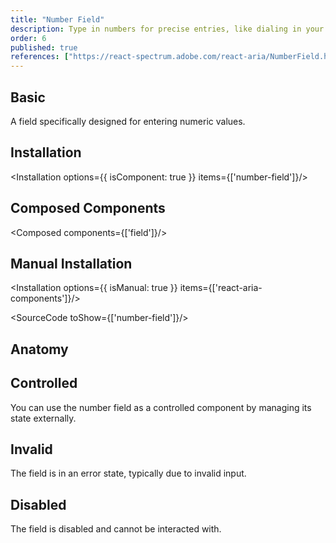 ```yaml
---
title: "Number Field"
description: Type in numbers for precise entries, like dialing in your favorite radio station, ensuring accuracy in data input.
order: 6
published: true
references: ["https://react-spectrum.adobe.com/react-aria/NumberField.html#props"]
---
```


## Basic

A field specifically designed for entering numeric values.
<How minW72 toUse="forms/number-field-demo" />

## Installation
<Installation options={{ isComponent: true }} items={['number-field']}/>

## Composed Components
<Composed components={['field']}/>

## Manual Installation

<Installation options={{ isManual: true }} items={['react-aria-components']}/>

<SourceCode toShow={['number-field']}/>

## Anatomy
<Anatomy show='number-field-anatomy'/>

## Controlled
You can use the number field as a controlled component by managing its state externally.
<How minW72 toUse="forms/number-field-controlled-demo" />

## Invalid
The field is in an error state, typically due to invalid input.
<How minW72 toUse="forms/number-field-invalid-demo" />

## Disabled
The field is disabled and cannot be interacted with.
<How minW72 toUse="forms/number-field-disabled-demo" />
